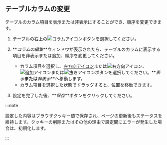 ## テーブルカラムの変更

テーブルのカラム項目を表示または非表示にすることができ、順序を変更できます。

1.  テーブルの右上の![コラムアイコン](/img/ico-column.svg)ボタンを選択してください。 

2.  **_コラムの編集_**ウィンドウが表示されたら、テーブルのカラムに表示する項目を非表示または追加、順序を変更してください。

    -   カラム項目を選択し、[左方向アイコン](/img/left-arrow.svg)または![右方向アイコン](/img/right-arrow.svg)、![追加アイコン](/img/ico-add.svg)または![抜きアイコン](/img/ico-minus.svg)ボタンを選択してください。**_表示_**または**_非表示_**へ移動します。 
    -   カラム項目を選択した状態でドラッグすると、位置を移動できます。

3.  設定を完了した後、**_保存_**ボタンをクリックしてください。

:::note

設定した内容はブラウザクッキー値で保存され、ページの更新後もステータスを維持します。クッキーの削除またはその他の理由で設定間にエラーが発生した場合は、初期化します。

:::
